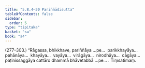 ```yaml
---
title: "5.8.4–30 Pariññādisutta"
tableOfContents: false
sidebar:
  order: 5
type: "tipitaka"
basket: "su"
book: "a4"
---
```



<DynamicBreadcrumb />

<Paragraph type="center" book="a4">
(277–303.)
</Paragraph>

<Paragraph number="1605" book="a4">
“Rāgassa, bhikkhave, pariññāya …pe…  parikkhayāya…  pahānāya…  khayāya…  vayāya…  virāgāya…  nirodhāya…  cāgāya…  paṭinissaggāya cattāro dhammā bhāvetabbā …pe… .

</Paragraph>

<Paragraph number="1606" type="center" book="a4">
Tiṃsatimaṃ.
</Paragraph>